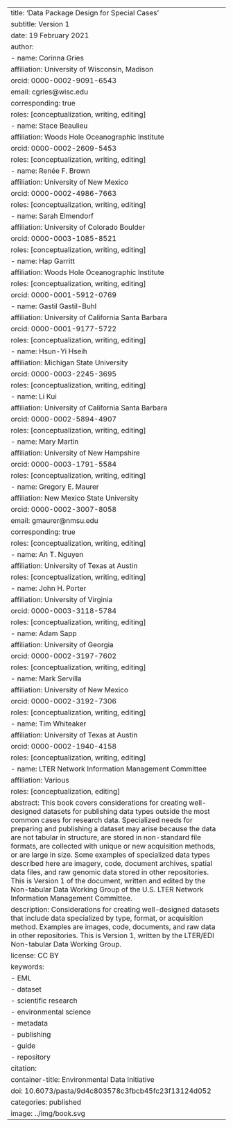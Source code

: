 ---
title:  'Data Package Design for Special Cases'
subtitle: Version 1
date: 19 February 2021
author:
  - name: Corinna Gries
    affiliation: University of Wisconsin, Madison
    orcid: 0000-0002-9091-6543
    email: cgries@wisc.edu
    corresponding: true
    roles: [conceptualization, writing, editing]
  - name: Stace Beaulieu
    affiliation: Woods Hole Oceanographic Institute
    orcid: 0000-0002-2609-5453
    roles: [conceptualization, writing, editing]
  - name: Renée F. Brown
    affiliation: University of New Mexico
    orcid: 0000-0002-4986-7663
    roles: [conceptualization, writing, editing]
  - name: Sarah Elmendorf
    affiliation: University of Colorado Boulder
    orcid: 0000-0003-1085-8521
    roles: [conceptualization, writing, editing]
  - name: Hap Garritt
    affiliation: Woods Hole Oceanographic Institute
    roles: [conceptualization, writing, editing]
    orcid: 0000-0001-5912-0769
  - name: Gastil Gastil-Buhl
    affiliation: University of California Santa Barbara
    orcid: 0000-0001-9177-5722
    roles: [conceptualization, writing, editing]
  - name: Hsun-Yi Hseih
    affiliation: Michigan State University
    orcid: 0000-0003-2245-3695
    roles: [conceptualization, writing, editing]
  - name: Li Kui
    affiliation: University of California Santa Barbara
    orcid: 0000-0002-5894-4907
    roles: [conceptualization, writing, editing]
  - name: Mary Martin
    affiliation: University of New Hampshire
    orcid: 0000-0003-1791-5584
    roles: [conceptualization, writing, editing]
  - name: Gregory E. Maurer
    affiliation: New Mexico State University
    orcid: 0000-0002-3007-8058
    email: gmaurer@nmsu.edu
    corresponding: true
    roles: [conceptualization, writing, editing]
  - name: An T. Nguyen
    affiliation: University of Texas at Austin
    roles: [conceptualization, writing, editing]
  - name: John H. Porter
    affiliation: University of Virginia
    orcid: 0000-0003-3118-5784
    roles: [conceptualization, writing, editing]
  - name: Adam Sapp
    affiliation: University of Georgia
    orcid: 0000-0002-3197-7602
    roles: [conceptualization, writing, editing]
  - name: Mark Servilla
    affiliation: University of New Mexico
    orcid: 0000-0002-3192-7306
    roles: [conceptualization, writing, editing]
  - name: Tim Whiteaker
    affiliation: University of Texas at Austin
    orcid: 0000-0002-1940-4158
    roles: [conceptualization, writing, editing]
  - name: LTER Network Information Management Committee
    affiliation: Various
    roles: [conceptualization, editing]
abstract: This book covers considerations for creating well-designed datasets for publishing data types outside the most common cases for research data. Specialized needs for preparing and publishing a dataset may arise because the data are not tabular in structure, are stored in non-standard file formats, are collected with unique or new acquisition methods, or are large in size. Some examples of specialized data types described here are imagery, code, document archives, spatial data files, and raw genomic data stored in other repositories. This is Version 1 of the document, written and edited by the Non-tabular Data Working Group of the U.S. LTER Network Information Management Committee.
description: Considerations for creating well-designed datasets that include data specialized by type, format, or acquisition method. Examples are images, code, documents, and raw data in other repositories. This is Version 1, written by the LTER/EDI Non-tabular Data Working Group.
license: CC BY
keywords:
  - EML
  - dataset
  - scientific research
  - environmental science
  - metadata
  - publishing
  - guide
  - repository
citation: 
  container-title: Environmental Data Initiative
  doi: 10.6073/pasta/9d4c803578c3fbcb45fc23f13124d052
categories: published
image: ../img/book.svg
---